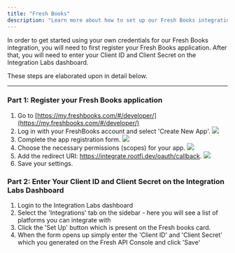 ```yaml
---
title: "Fresh Books"
description: "Learn more about how to set up our Fresh Books integration."
---
```


In order to get started using your own credentials for our Fresh Books integration, you will need to first register your Fresh Books application. After that, you will need to enter your Client ID and Client Secret on the Integration Labs dashboard.

These steps are elaborated upon in detail below.

---

### Part 1: Register your Fresh Books application

1. Go to [https://my.freshbooks.com/#/developer/](https://my.freshbooks.com/#/developer/)
2. Log in with your FreshBooks account and select 'Create New App'.
   ![](/images/freshbooks/create_new_app.png)
3. Complete the app registration form.
   ![](/images/freshbooks/app-form.png)
4. Choose the necessary permissions (scopes) for your app.
   ![](/images/freshbooks/add-scopes.png)
5. Add the redirect URI: https://integrate.rootfi.dev/oauth/callback.
   ![](/images/freshbooks/add-redirect-uri.png)
6. Save your settings.

### Part 2: Enter Your Client ID and Client Secret on the Integration Labs Dashboard

1. Login to the Integration Labs dashboard
2. Select the 'Integrations' tab on the sidebar - here you will see a list of platforms you can integrate with
3. Click the 'Set Up' button which is present on the Fresh books card.
4. When the form opens up simply enter the 'Client ID' and 'Client Secret' which you generated on the Fresh API Console and click 'Save'
